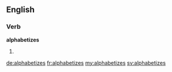 ==English==

===Verb===
'''alphabetizes'''

# {{en-third-person singular of|alphabetize}}

[[de:alphabetizes]]
[[fr:alphabetizes]]
[[my:alphabetizes]]
[[sv:alphabetizes]]